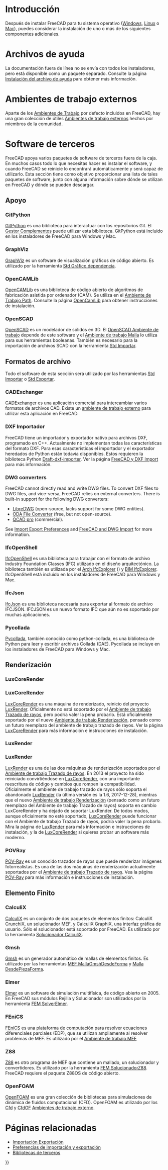 <languages/>

<div class="mw-translate-fuzzy">
{{Docnav/es
|[[Install_on_Mac/es|Instalación en Mac]]
|[[Getting_started/es|Empezar]]
}}
</div>

{{TOCright}}

<span id="Introduction"></span>
=Introducción= 

<div class="mw-translate-fuzzy">
Después de instalar FreeCAD para tu sistema operativo ([[Installing_on_Windows/es|Windows]], [[Installing_on_Linux/es|Linux]] o [[Installing_on_Mac/es|Mac]]), puedes considerar la instalación de uno o más de los siguientes componentes adicionales.
</div>

<span id="Help_files"></span>
=Archivos de ayuda=

<div class="mw-translate-fuzzy">
La documentación fuera de línea no se envía con todos los instaladores, pero está disponible como un paquete separado. Consulte la página [[Installing_Helpfile/es|Instalación del archivo de ayuda]] para obtener más información.
</div>

<span id="External_workbenches"></span>
=Ambientes de trabajo externos=

Aparte de los [[workbenches/es|Ambientes de Trabajo]] por defecto incluidos en FreeCAD, hay una gran colección de útiles [[External_workbenches/es|Ambientes de trabajo externos]] hechos por miembros de la comunidad.

<span id="Third_party_software"></span>
=Software de terceros=

FreeCAD apoya varios paquetes de software de terceros fuera de la caja. En muchos casos todo lo que necesitas hacer es instalar el software, y cuando FreeCAD se reinicie lo encontrará automáticamente y será capaz de utilizarlo. Esta sección tiene como objetivo proporcionar una lista de tales paquetes de software, junto con alguna información sobre dónde se utilizan en FreeCAD y dónde se pueden descargar.

<span id="Support"></span>
==Apoyo==

===GitPython===

[https://github.com/gitpython-developers/GitPython GitPython] es una biblioteca para interactuar con los repositorios Git. El [[Std_AddonMgr/es|Gestor Complementos]] puede utilizar esta biblioteca. GitPython está incluido en los instaladores de FreeCAD para Windows y Mac.

===GraphViz===

[https://www.graphviz.org GraphViz] es un software de visualización gráficos de código abierto. Es utilizado por la herramienta [[Std_DependencyGraph/es|Std Gráfico dependencia]].

===OpenCAMLib===

<div class="mw-translate-fuzzy">
[http://www.anderswallin.net/CAM OpenCAMLib] es una biblioteca de código abierto de algoritmos de fabricación asistida por ordenador (CAM). Se utiliza en el [[Path_Workbench/es|Ambiente de Trabajo Path]]. Consulte la página [[OpenCamLib/es|OpenCamLib]] para obtener instrucciones de instalación.
</div>

===OpenSCAD===

[https://www.openscad.org OpenSCAD] es un modelador de sólidos en 3D. El [[OpenSCAD_Workbench/es|OpenSCAD Ambiente de trabajo]] depende de este software y el [[Mesh_Workbench/es|Ambiente de trabajo Malla]] lo utiliza para sus herramientas booleanas. También es necesario para la importación de archivos SCAD con la herramienta [[Std_Import/es|Std Importar]].

<span id="File_formats"></span>
==Formatos de archivo==

Todo el software de esta sección será utilizado por las herramientas [[Std_Import/es|Std Importar]] o [[Std_Export/es|Std Exportar]].

===CADExchanger===

[https://cadexchanger.com CADExchanger] es una aplicación comercial para intercambiar varios formatos de archivos CAD. Existe un [https://github.com/yorikvanhavre/CADExchanger ambiente de trabajo externo] para utilizar esta aplicación en FreeCAD.

<span id="DXF_Importer"></span>
===DXF Importador===

FreeCAD tiene un importador y exportador nativo para archivos DXF, programado en C++. Actualmente no implementan todas las características del formato DXF. Para esas características el importador y el exportador heredados de Python están todavía disponibles. Estos requieren la biblioteca Python [https://github.com/yorikvanhavre/Draft-dxf-importer Draft-dxf-importer]. Ver la página [[FreeCAD_and_DXF_Import/es|FreeCAD y DXF Import]] para más información.

===DWG converters===

FreeCAD cannot directly read and write DWG files. To convert DXF files to DWG files, and vice-versa, FreeCAD relies on external converters. There is built-in support for the following DWG converters:
* [https://www.gnu.org/software/libredwg LibreDWG] (open-source, lacks support for some DWG entities).
* [https://www.opendesign.com/guestfiles/oda_file_converter ODA File Converter] (free, but not open-source).
* [https://qcad.org/en/qcad-command-line-tools#dwg2dwg QCAD pro] (commercial). {{Version|0.20}}

See [[Import_Export_Preferences#DWG|Import Export Preferences]] and [[FreeCAD_and_DWG_Import|FreeCAD and DWG Import]] for more information.

===IfcOpenShell===

[http://ifcopenshell.org IfcOpenShell] es una biblioteca para trabajar con el formato de archivo Industry Foundation Classes (IFC) utilizado en el diseño arquitectónico. La biblioteca también es utilizada por el [[Arch_IfcExplorer/es|Arch IfcExplorer]] ({{VersionMinus/es|0.18}}) y [[BIM_IfcExplorer/es|BIM IfcExplorer]]. IfcOpenShell está incluido en los instaladores de FreeCAD para Windows y Mac.

===IfcJson===

[https://github.com/buildingSMART/ifcJSON IfcJson] es una biblioteca necesaria para exportar al formato de archivo IFCJSON. IFCJSON es un nuevo formato IFC que aún no es soportado por muchas aplicaciones.

===Pycollada===

[https://github.com/pycollada/pycollada/releases Pycollada], también conocido como python-collada, es una biblioteca de Python para leer y escribir archivos Collada (DAE). Pycollada se incluye en los instaladores de FreeCAD para Windows y Mac.

<span id="Rendering"></span>
==Renderización==

===LuxCoreRender===

<div class="mw-translate-fuzzy">
===LuxCoreRender===
[https://www.luxcorerender.org LuxCoreRender] es una máquina de renderizado, reinicio del proyecto [[LuxRender/es|LuxRender]]. Oficialmente no está soportado por el [[Raytracing_Workbench/es|Ambiente de trabajo Trazado de rayos]], pero podría valer la pena probarlo. Está oficialmente soportado por el nuevo [https://github.com/FreeCAD/FreeCAD-render Ambiente de trabajo Renderización], pensado como un futuro reemplazo del ambiente de trabajo trazado de rayos. Ver la página [[LuxCoreRender/es|LuxCoreRender]] para más información e instrucciones de instalación.
</div>

===LuxRender===

<div class="mw-translate-fuzzy">
===LuxRender===
[https://luxcorerender.org/history/ LuxRender] es una de las dos máquinas de renderización soportados por el [[Raytracing_Workbench/es|Ambiente de trabajo Trazado de rayos]]. En 2013 el proyecto ha sido reiniciado convirtiéndose en [[LuxCoreRender/es|LuxCoreRender]], con una importante reescritura de código y cambios que rompen la compatibilidad. Oficialmente el ambiente de trabajo trazado de rayos sólo soporta el abandonado [[LuxRender/es|LuxRender]] (la última versión es la 1.6, 2017-12-28), mientras que el nuevo [https://github.com/FreeCAD/FreeCAD-render Ambiente de trabajo Renderización] (pensado como un futuro reemplazo del Ambiente de trabajo Trazado de rayos) soporta en cambio LuxCoreRender y ha dejado de soportar LuxRender. De todos modos, aunque oficialmente no esté soportado, [[LuxCoreRender/es|LuxCoreRender]] puede funcionar con el Ambiente de trabajo Trazado de rayos, podría valer la pena probarlo. Mira la página de [[LuxRender/es|LuxRender]] para más información e instrucciones de instalación, y la de [[LuxCoreRender/es|LuxCoreRender]] si quieres probar un software más moderno.
</div>

<span id="POV-Ray"></span>
===POVRay===

[https://www.povray.org POV-Ray] es un conocido trazador de rayos que puede renderizar imágenes fotorrealistas. Es una de las dos máquinas de renderización actualmente soportados por el [[Raytracing_Workbench/es|Ambiente de trabajo Trazado de rayos]]. Vea la página [[POV-Ray/es|POV-Ray]] para más información e instrucciones de instalación.

<span id="Finite_element"></span>
==Elemento Finito==

===CalculiX===

<div class="mw-translate-fuzzy">
[http://calculix.de CalculiX] es un conjunto de dos paquetes de elementos finitos: CalculiX CrunchiX, un solucionador MEF, y 
CalculiX GraphiX, una interfaz gráfica de usuario. Sólo el solucionador está soportado por FreeCAD. Es utilizado por la herramienta [[FEM_SolverCalculiX/es|Solucionador CalculiX]].
</div>

===Gmsh===

[http://gmsh.info Gmsh] es un generador automático de mallas de elementos finitos. Es utilizado por las herramientas [[FEM_MeshGmshFromShape/es|MEF MallaGmshDesdeForma]] y [[Mesh_FromPartShape/es|Malla DesdePiezaForma]].

===Elmer===

[https://www.csc.fi/web/elmer Elmer] es un software de simulación multifísica, de código abierto en 2005. En FreeCAD sus módulos Rejilla y Solucionador son utilizados por la herramienta [[FEM_SolverElmer/es|FEM SolverElmer]].

===FEniCS===

[https://fenicsproject.org FEniCS] es una plataforma de computación para resolver ecuaciones diferenciales parciales (EDP), que se utilizan ampliamente al resolver problemas de MEF. Es utilizado por el [[FEM_Workbench/es|Ambiente de trabajo MEF]]

===Z88===

[https://en.z88.de Z88] es otro programa de MEF que contiene un mallado, un solucionador y convertidores. Es utilizado por la herramienta [[FEM_SolverZ88/es|FEM SolucionadorZ88]]. FreeCAD requiere el paquete Z88OS de código abierto.

===OpenFOAM===

[https://openfoam.org OpenFOAM] es una gran colección de bibliotecas para simulaciones de dinámica de fluidos computacional (CFD). OpenFOAM es utilizado por los [[Cfd_Workbench/es|Cfd]] y [https://github.com/jaheyns/CfdOF CfdOF] [[external_workbenches/es|Ambientes de trabajo externo]].

<span id="Related_pages"></span>
=Páginas relacionadas=

* [[Import_Export/es|Importación Exportación]]
* [[Import_Export_Preferences/es|Preferencias de importación y exportación]]
* [[Third Party Libraries/es| Bibliotecas de terceros]]


<div class="mw-translate-fuzzy">
{{Docnav/es
|[[Install_on_Mac/es|Instalación en Mac]]
|[[Getting_started/es|Empezar]]
}}
</div>

{{Userdocnavi{{#translation:}}}}